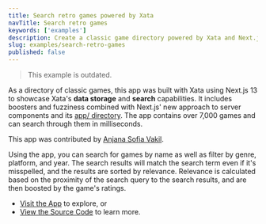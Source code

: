 ```yaml
---
title: Search retro games powered by Xata
navTitle: Search retro games
keywords: ['examples']
description: Create a classic game directory powered by Xata and Next.js
slug: examples/search-retro-games
published: false
---
```


> This example is outdated.

As a directory of classic games, this app was built with Xata using Next.js 13 to showcase Xata's **data storage** and **search** capabilities. It includes boosters and fuzziness combined with Next.js' new approach to server components and its [app/ directory](https://beta.nextjs.org/docs/app-directory-roadmap). The app contains over 7,000 games and can search through them in milliseconds.

This app was contributed by [Anjana Sofia Vakil](https://anjana.dev/).

Using the app, you can search for games by name as well as filter by genre, platform, and year. The search results will match the search term even if it's misspelled, and the results are sorted by relevance. Relevance is calculated based on the proximity of the search query to the search results, and are then boosted by the game's ratings.

- [Visit the App](https://search-retro-games.vercel.app/) to explore, or
- [View the Source Code](https://github.com/vakila/search-retro-games) to learn more.
